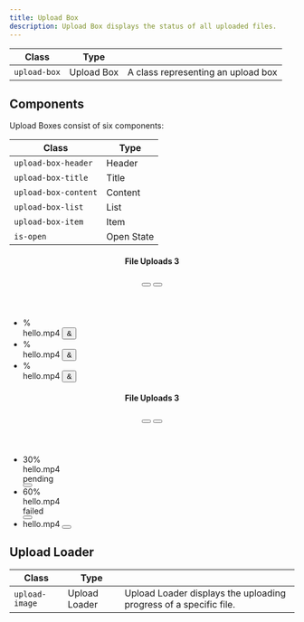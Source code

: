 ```yaml
---
title: Upload Box
description: Upload Box displays the status of all uploaded files.
---
```


| Class        | Type       |                                    |
| ------------ | ---------- | ---------------------------------- |
| `upload-box` | Upload Box | A class representing an upload box |

## Components

Upload Boxes consist of six components:

| Class                | Type       |
| -------------------- | ---------- |
| `upload-box-header`  | Header     |
| `upload-box-title`   | Title      |
| `upload-box-content` | Content    |
| `upload-box-list`    | List       |
| `upload-box-item`    | Item       |
| `is-open`            | Open State |

<Preview>
<section class="upload-box u-width-full-line">
  <header class="upload-box-header">
    <h4 class="upload-box-title">
      <span class="text">File Uploads</span>
      <span class="amount">3</span>
    </h4>
    <button class="upload-box-button" aria-label="toggle upload box">
      <span class="icon-cheveron-down" aria-hidden="true"></span>
    </button>
    <button class="upload-box-button" aria-label="close upload box">
      <span class="icon-x" aria-hidden="true"></span>
    </button>
  </header>
  <div class="upload-box-content">
    <ul class="upload-box-list">
      <li class="upload-box-item">
        <div class="upload-image u-margin-inline-end-16">
          <div
            class="progress"
            style="--progress-value:20"
            role="progressbar"
            aria-valuenow="20"
            aria-valuemin="0"
            aria-valuemax="100"
          ></div>
          <span class="icon">%</span>
        </div>
        <label for="file1" class="file-name">hello.mp4</label>
        <button class="upload-box-button" aria-label="Uploading">
          <span class="icon">&</span>
        </button>
      </li>
      <li class="upload-box-item">
        <div class="upload-image u-margin-inline-end-16">
          <div
            class="progress"
            style="--progress-value:70"
            role="progressbar"
            aria-valuenow="20"
            aria-valuemin="0"
            aria-valuemax="100"
          ></div>
          <span class="icon">%</span>
        </div>
        <label for="file1" class="file-name">hello.mp4</label>
        <button class="upload-box-button" aria-label="Uploading">
          <span class="icon">&</span>
        </button>
      </li>
      <li class="upload-box-item">
        <div class="upload-image is-finished u-margin-inline-end-16">
          <div
            class="progress"
            style="--progress-value:100"
            role="progressbar"
            aria-valuenow="20"
            aria-valuemin="0"
            aria-valuemax="100"
          ></div>
          <span class="icon">%</span>
        </div>
        <label for="file1" class="file-name">hello.mp4</label>
        <button class="upload-box-button" aria-label="Uploading">
          <span class="icon">&</span>
        </button>
      </li>
    </ul>
  </div>
</section>

<section class="upload-box u-width-full-line">
  <header class="upload-box-header">
    <h4 class="upload-box-title">
      <span class="text">File Uploads</span>
      <span class="amount">3</span>
    </h4>
    <button class="upload-box-button" aria-label="toggle upload box">
      <span class="icon-cheveron-down" aria-hidden="true"></span>
    </button>
    <button class="upload-box-button" aria-label="close upload box">
      <span class="icon-x" aria-hidden="true"></span>
    </button>
  </header>
  <div class="upload-box-content is-open">
    <ul class="upload-box-list">
      <li class="upload-box-item">
        <div class="upload-image u-margin-inline-end-16">
          <div
            class="progress"
            style="--progress-value:20"
            role="progressbar"
            aria-valuenow="20"
            aria-valuemin="0"
            aria-valuemax="100"
          ></div>
          <span class="text">30%</span>
        </div>
        <label for="file1" class="file-name">
          hello.mp4
        </label>
        <div class="tag is-warning">pending</div>
        <button class="upload-box-button" aria-label="cancel upload">
          <span class="icon-x" aria-hidden="true"></span>
        </button>
      </li>
      <li class="upload-box-item">
        <div class="upload-image u-margin-inline-end-16">
          <div
            class="progress"
            style="--progress-value:70"
            role="progressbar"
            aria-valuenow="20"
            aria-valuemin="0"
            aria-valuemax="100"
          ></div>
          <span class="text">60%</span>
        </div>
        <label for="file1" class="file-name">
          hello.mp4
        </label>
        <div class="tag is-danger">failed</div>
        <button class="upload-box-button" aria-label="cancel upload">
          <span class="icon-x" aria-hidden="true"></span>
        </button>
      </li>
      <li class="upload-box-item">
        <div class="upload-image is-finished u-margin-inline-end-16">
          <div
            class="progress"
            style="--progress-value:100"
            role="progressbar"
            aria-valuenow="20"
            aria-valuemin="0"
            aria-valuemax="100"
          ></div>
          <span class="icon-document" aria-hidden="true"></span>
        </div>
        <label for="file1" class="file-name">
          hello.mp4
        </label>
        <button class="icon-button u-success" aria-label="Uploaded">
          <span class="icon-check" aria-hidden="true"></span>
        </button>
      </li>
    </ul>
  </div>
</section>

</Preview>

## Upload Loader

| Class          | Type          |                                                                   |
| -------------- | ------------- | ----------------------------------------------------------------- |
| `upload-image` | Upload Loader | Upload Loader displays the uploading progress of a specific file. |

<Preview center>
<div class="upload-image">
  <div
    class="progress"
    style="--progress-value:20"
    role="progressbar"
    aria-valuenow="20"
    aria-valuemin="0"
    aria-valuemax="100"
  ></div>
  <span class="icon"></span>
</div>

</Preview>
